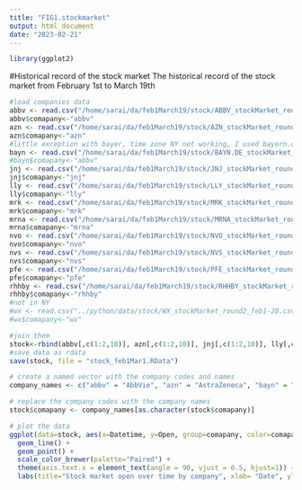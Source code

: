 ```yaml
---
title: "FIG1.stockmarket"
output: html_document
date: "2023-02-21"
---
```


```r
library(ggplot2)
```

#Historical record of the stock market
The historical record of the stock market from February 1st to March 19th
```r
#load companies data
abbv <- read.csv("/home/sarai/da/feb1March19/stock/ABBV_stockMarket_round2_feb1-mar19.csv")
abbv$comapany<-"abbv"
azn <- read.csv("/home/sarai/da/feb1March19/stock/AZN_stockMarket_round2_feb1-mar19.csv")
azn$comapany<-"azn"
#little exception with bayer, time zone NY not working, I used bayern.de
bayn <- read.csv("/home/sarai/da/feb1March19/stock/BAYN.DE_stockMarket_round2_feb1-mar19.csv")
#bayn$comapany<-"abbv"
jnj <- read.csv("/home/sarai/da/feb1March19/stock/JNJ_stockMarket_round2_feb1-mar19.csv")
jnj$comapany<-"jnj"
lly <- read.csv("/home/sarai/da/feb1March19/stock/LLY_stockMarket_round2_feb1-mar19.csv")
lly$comapany<-"lly"
mrk <- read.csv("/home/sarai/da/feb1March19/stock/MRK_stockMarket_round2_feb1-mar19.csv")
mrk$comapany<-"mrk"
mrna <- read.csv("/home/sarai/da/feb1March19/stock/MRNA_stockMarket_round2_feb1-mar19.csv")
mrna$comapany<-"mrna"
nvo <- read.csv("/home/sarai/da/feb1March19/stock/NVO_stockMarket_round2_feb1-mar19.csv")
nvo$comapany<-"nvo"
nvs <- read.csv("/home/sarai/da/feb1March19/stock/NVS_stockMarket_round2_feb1-mar19.csv")
nvs$comapany<-"nvs"
pfe <- read.csv("/home/sarai/da/feb1March19/stock/PFE_stockMarket_round2_feb1-mar19.csv")
pfe$comapany<-"pfe"
rhhby <- read.csv("/home/sarai/da/feb1March19/stock/RHHBY_stockMarket_round2_feb1-mar19.csv")
rhhby$comapany<-"rhhby"
#not in NY
#wx <- read.csv("../python/data/stock/WX_stockMarket_round2_feb1-20.csv")
#wx$comapany<-"wx"

#join them
stock<-rbind(abbv[,c(1:2,10)], azn[,c(1:2,10)], jnj[,c(1:2,10)], lly[,c(1:2,10)],mrk[,c(1:2,10)],mrna[,c(1:2,10)],nvo[,c(1:2,10)],nvs[,c(1:2,10)],pfe[,c(1:2,10)], rhhby[,c(1:2,10)])
#save data as rdata
save(stock, file = "stock_feb1Mar1.RData")

# create a named vector with the company codes and names
company_names <- c("abbv" = "AbbVie", "azn" = "AstraZeneca", "bayn" = "Bayer", "jnj" = "Johnson & Johnson", "lly" = "Eli Lilly", "mrk" = "Merck", "mrna" = "Moderna", "nvo" = "Novo Nordisk", "nvs" = "Novartis", "pfe" = "Pfizer", "rhhby" = "Roche")

# replace the company codes with the company names
stock$comapany <- company_names[as.character(stock$comapany)]

# plot the data
ggplot(data=stock, aes(x=Datetime, y=Open, group=comapany, color=comapany)) +
  geom_line() +
  geom_point() +
  scale_color_brewer(palette="Paired") +
  theme(axis.text.x = element_text(angle = 90, vjust = 0.5, hjust=1)) +
  labs(title="Stock market open over time by company", xlab= "Date", ylab="Open of stock")

```